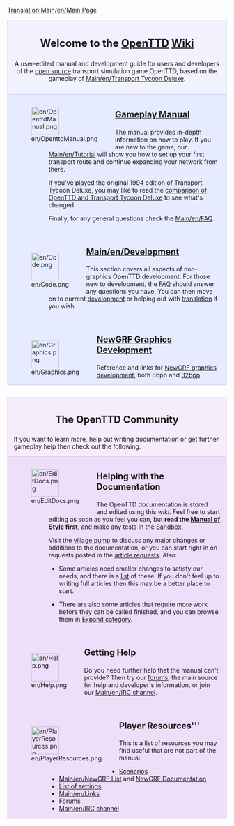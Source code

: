[[Translation:Main/en/Main Page]]
<div style="background-color: #f1f2fe; border: 1px solid #c7c8fe; margin: 0; padding: 1em 1em 1em 1em; text-align:center">
<div style="font-size:1.7em; font-weight:bold">Welcome to the <span class="plainlinks">[http://www.openttd.org/ OpenTTD]</span> [http://www.wikipedia.org/wiki/Wiki Wiki]</div>
A user-edited manual and development guide for users and developers of the [http://www.opensource.org/ open source] transport simulation game OpenTTD, based on the gameplay of [[Main/en/Transport Tycoon Deluxe]].
</div>
<div style="background-color: #E7EBFF; border: 1px solid #c7c8fe; border-top:none; padding: 1em 1em 0em 1em; margin-bottom:2em">
<div style="float:left">[[File:en/OpenttdManual.png|64px]]</div>
<div style="margin-left:80px; margin-bottom:4em">
<div style="font-size:1.4em; font-weight:bold">[[Main/en/OpenTTD|Gameplay Manual]]</div>
The manual provides in-depth information on how to play.  If you are new to the game, our [[Main/en/Tutorial]] will show you how to set up your first transport route and continue expanding your network from there. 

If you've played the original 1994 edition of Transport Tycoon Deluxe, you may like to read the [[Main/en/Changes from TTD|comparison of OpenTTD and Transport Tycoon Deluxe]] to see what's changed.

Finally, for any general questions check the [[Main/en/FAQ]].
</div>

<div style="float:left">[[File:en/Code.png|64px]]</div>
<div style="margin-left:80px; margin-bottom:4em">
<div style="font-size:1.4em; font-weight:bold">[[Main/en/Development]]</div>
This section covers all aspects of non-graphics OpenTTD development. For those new to development, the [[Main/en/FAQ development|FAQ]] should answer any questions you have.  You can then move on to current [[Main/en/Development|development]] or helping out with [[Main/en/Internationalization|translation]] if you wish.<br>
</div>

<div style="float:left">[[File:en/Graphics.png|64px]]</div>
<div style="margin-left:80px; margin-bottom:1em; min-height:64px">
<div style="font-size:1.4em; font-weight:bold">[[Main/en/Graphics Development|NewGRF Graphics Development]]</div>
Reference and links for  [[Main/en/NewGRF|NewGRF graphics development]], both 8bpp and [[Main/en/Playing with 32 bpp graphics|32bpp]].
</div>

</div>

<div style="background-color: #F5EDFC; border: 1px solid #E1BBFF; margin: 0; padding: 1em 1em 0em 1em;">
<div style="font-size:1.6em; font-weight:bold; text-align:center">The OpenTTD Community</div>
If you want to learn more, help out writing documentation or get further gameplay help then check out the following:
</div>

<div style="background-color: #EDDEFA; border: 1px solid #E1BBFF; border-top:none; padding: 1em 1em 0em 1em;">

<div style="float:left">[[File:en/EditDocs.png|64px]]</div>
<div style="margin-left:80px; margin-bottom:4em">
<div style="font-size:1.4em; font-weight:bold">Helping with the Documentation</div>
The OpenTTD documentation is stored and edited using this <em>wiki</em>. Feel free to start editing as soon as you feel you can, but '''read the [[Main/en/Manual of Style|Manual of Style]] first''', and make any tests in the [[Main/en/Sandbox|Sandbox]].  

Visit the [[Main/en/Village Pump|village pump]] to discuss any major changes or additions to the documentation, or you can start right in on requests posted in the [[Main/en/Requested Articles|article requests]]. Also:

*Some articles need smaller changes to satisfy our needs, and there is a [[Category/en/To do|list]] of these.  If you don't feel up to writing full articles then this may be a better place to start. 

*There are also some articles that require more work before they can be called finished, and you can browse them in [[Category/en/Articles to be expanded|Expand category]]. 
</div>

<div style="float:left">[[File:en/Help.png|64px]]</div>
<div style="margin-left:80px; margin-bottom:4em">
<div style="font-size:1.4em; font-weight:bold">Getting Help</div>
Do you need further help that the manual can't provide? Then try our [http://www.tt-forums.net/viewforum.php?f=55 forums], the main source for help and developer's information, or join our [[Main/en/IRC channel]].
</div>

<div style="float:left">[[File:en/PlayerResources.png|64px]]</div>
<div style="margin-left:80px; margin-bottom:1em">
<div style="font-size:1.4em; font-weight:bold">Player Resources'''</div>
This is a list of resources you may find useful that are not part of the manual.
*[[Main/en/List of player-made scenarios|Scenarios]]
*[[Main/en/NewGRF List]] and [[Main/en/NewGRF|NewGRF Documentation]]
*[[Main/en/Advanced Settings|List of settings]]
*[[Main/en/Links]]
*[http://www.tt-forums.net/viewforum.php?f=55 Forums]
*[[Main/en/IRC channel]]
</div>
</div>